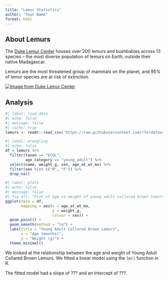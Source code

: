 ```yaml
---
title: "Lemur Statistics"
author: "Your Name"
format: html 
---
```


## About Lemurs

The [Duke Lemur Center](https://lemur.duke.edu/) houses over 200 lemurs and bushbabies across 13 species – the most diverse population of lemurs on Earth, outside their native Madagascar.

Lemurs are the most threatened group of mammals on the planet, and 95% of lemur species are at risk of extinction. 

[![Image from Duke Lemur Center](mongoose-lemur.png){fig-alt="Mongoose lemur looking directly at the camera" fig-align="center"}](https://lemur.duke.edu/discover/meet-the-lemurs/mongoose-lemur/)

## Analysis

```r
#| label: load_data
#| echo: false
#| message: false
#| cache: true
lemurs <- readr::read_csv('https://raw.githubusercontent.com/rfordatascience/tidytuesday/master/data/2021/2021-08-24/lemur_data.csv')
```

```r
#| label: wrangling
#| echo: false
df = lemurs %>% 
  filter(taxon == "ECOL", 
         age_category == "young_adult") %>% 
  select(name, weight_g, sex, age_at_wt_mo) %>% 
  filter(sex %in% c("M", "F")) %>% 
  drop_na()
```


```r
#| label: plots
#| echo: false
#| message: false
#| fig-alt: "Plot of age vs weight of young adult collared brown lemurs, split by male and female showing positive relationship for both"
ggplot(data = df,
       mapping = aes(x = age_at_wt_mo,
                     y = weight_g,
                     colour = sex)) +
  geom_point() +
  geom_smooth(method = "lm") +
  labs(title = "Young Adult Collared Brown Lemurs", 
       x = "Age (months)", 
       y = "Weight (g)") +
  theme_minimal() 
```

We looked at the relationship between the age and weight of Young Adult Collared Brown Lemurs. We fitted a linear model using the `lm()` function in R. 

The fitted model had a slope of ??? and an intercept of ???.
